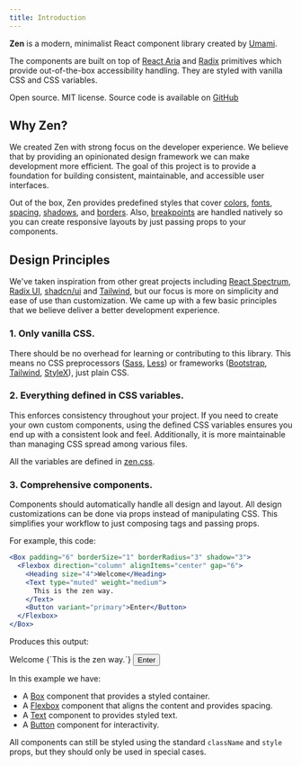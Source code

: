```yaml
---
title: Introduction
---
```


**Zen** is a modern, minimalist React component library created by [Umami](https://umami.is).

The components are built on top of [React Aria](https://react-spectrum.adobe.com/react-aria/) and [Radix](https://www.radix-ui.com/primitives) primitives which provide
out-of-the-box accessibility handling. They are styled with vanilla CSS and CSS variables.

Open source. MIT license. Source code is available on [GitHub](https://github.com/umami-software/react-zen)

## Why Zen?

We created Zen with strong focus on the developer experience. We believe that by providing an opinionated design framework
we can make development more efficient. The goal of this project is to provide a foundation for building
consistent, maintainable, and accessible user interfaces.

Out of the box, Zen provides predefined styles that cover
[colors](/docs/design/colors),
[fonts](/docs/design/fonts),
[spacing](/docs/design/spacing),
[shadows](/docs/design/shadows),
and [borders](/docs/design/border-radius).
Also, [breakpoints](/docs/design/breakpoints) are handled natively so you can create
responsive layouts by just passing props to your components.

## Design Principles

We've taken inspiration from other great projects including [React Spectrum](https://react-spectrum.adobe.com/react-spectrum/index.html), [Radix UI](https://www.radix-ui.com/),
[shadcn/ui](https://ui.shadcn.com/) and [Tailwind](https://tailwindcss.com/), but our focus is more on simplicity and ease of use
than customization. We came up with a few basic principles that we believe deliver a better development experience.

### 1. Only vanilla CSS.

There should be no overhead for learning or contributing to this library. This means no CSS preprocessors ([Sass](https://sass-lang.com/), [Less](https://lesscss.org/))
or frameworks ([Bootstrap](https://getbootstrap.com/), [Tailwind](https://tailwindcss.com/), [StyleX](https://stylexjs.com/)), just plain CSS.

### 2. Everything defined in CSS variables.

This enforces consistency throughout your project. If you need to create your own custom components, using the
defined CSS variables ensures you end up with a consistent look and feel. Additionally, it is more maintainable
than managing CSS spread among various files.

All the variables are defined in [zen.css](https://raw.githubusercontent.com/umami-software/react-zen/refs/heads/master/src/styles/zen.css).

### 3. Comprehensive components.

Components should automatically handle all design and layout.
All design customizations can be done via props instead of manipulating CSS.
This simplifies your workflow to just composing tags and passing props.

For example, this code:

```jsx
<Box padding="6" borderSize="1" borderRadius="3" shadow="3">
  <Flexbox direction="column" alignItems="center" gap="6">
    <Heading size="4">Welcome</Heading>
    <Text type="muted" weight="medium">
      This is the zen way.
    </Text>
    <Button variant="primary">Enter</Button>
  </Flexbox>
</Box>
```

Produces this output:

<Example>
  <Box padding="6" borderSize="1" borderRadius="3" shadow="3">
    <Flexbox direction="column" alignItems="center" gap="6">
      <Heading size="4">Welcome</Heading>
      <Text type="muted" weight="medium">{`This is the zen way.`}</Text>
      <Button variant="primary">Enter</Button>
    </Flexbox>

  </Box>
</Example>

In this example we have:

- A [Box](/docs/layout/box) component that provides a styled container.
- A [Flexbox](/docs/layout/flexbox) component that aligns the content and provides spacing.
- A [Text](/docs/typography/text) component to provides styled text.
- A [Button](/docs/components/button) component for interactivity.

All components can still be styled using the standard `className` and `style` props, but they should only be used in special cases.
